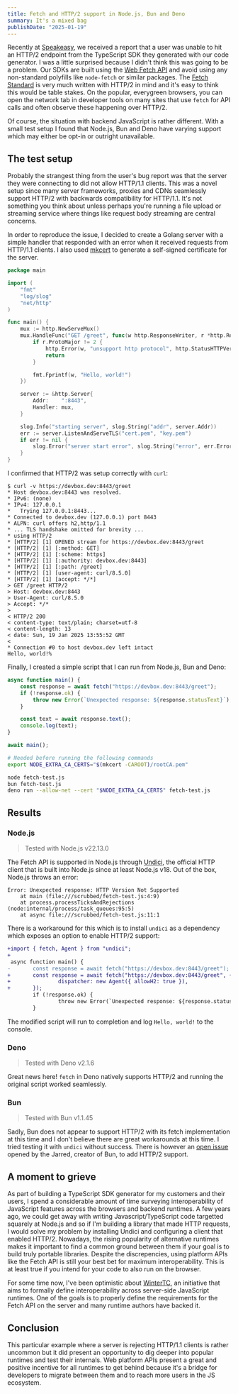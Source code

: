 ```yaml
---
title: Fetch and HTTP/2 support in Node.js, Bun and Deno
summary: It's a mixed bag
publishDate: "2025-01-19"
---
```


[speakeasy]: https://www.speakeasy.com/
[mdn-fetch]: https://developer.mozilla.org/en-US/docs/Web/API/Fetch_API
[whatwg-fetch]: https://fetch.spec.whatwg.org/
[mkcert]: https://github.com/FiloSottile/mkcert
[undici]: https://undici.nodejs.org/
[bun-http2-issue]: https://github.com/oven-sh/bun/issues/7194
[winter-tc]: https://wintercg.org

Recently at [Speakeasy][speakeasy], we received a report that a user was unable to hit an HTTP/2 endpoint from the TypeScript SDK they generated with our code generator. I was a little surprised because I didn't think this was going to be a problem. Our SDKs are built using the [Web Fetch API][mdn-fetch] and avoid using any non-standard polyfills like `node-fetch` or similar packages. The [Fetch Standard][whatwg-fetch] is very much written with HTTP/2 in mind and it's easy to think this would be table stakes. On the popular, everygreen browsers, you can open the network tab in developer tools on many sites that use `fetch` for API calls and often observe these happening over HTTP/2.


<ImageLink src={devtoolsFetchH2} alt="A screenshot of Chrome developer tools showing the network tab with fetch requests using the h2 protocol" /> 

Of course, the situation with backend JavaScript is rather different. With a small test setup I found that Node.js, Bun and Deno have varying support which may either be opt-in or outright unavailable.

## The test setup

Probably the strangest thing from the user's bug report was that the server they were connecting to did not allow HTTP/1.1 clients. This was a novel setup since many server frameworks, proxies and CDNs seamlessly support HTTP/2 with backwards compatibility for HTTP/1.1. It's not something you think about unless perhaps you're running a file upload or streaming service where things like request body streaming are central concerns.

In order to reproduce the issue, I decided to create a Golang server with a simple handler that responded with an error when it received requests from HTTP/1.1 clients. I also used [mkcert][mkcert] to generate a self-signed certificate for the server.

```go title="http2-server.go"
package main

import (
	"fmt"
	"log/slog"
	"net/http"
)

func main() {
	mux := http.NewServeMux()
	mux.HandleFunc("GET /greet", func(w http.ResponseWriter, r *http.Request) {
		if r.ProtoMajor != 2 {
			http.Error(w, "unsupport http protocol", http.StatusHTTPVersionNotSupported)
			return
		}

		fmt.Fprintf(w, "Hello, world!")
	})

	server := &http.Server{
		Addr:    ":8443",
		Handler: mux,
	}

	slog.Info("starting server", slog.String("addr", server.Addr))
	err := server.ListenAndServeTLS("cert.pem", "key.pem")
	if err != nil {
		slog.Error("server start error", slog.String("error", err.Error()))
	}
}
```

I confirmed that HTTP/2 was setup correctly with `curl`:

```
$ curl -v https://devbox.dev:8443/greet
* Host devbox.dev:8443 was resolved.
* IPv6: (none)
* IPv4: 127.0.0.1
*   Trying 127.0.0.1:8443...
* Connected to devbox.dev (127.0.0.1) port 8443
* ALPN: curl offers h2,http/1.1
* ... TLS handshake omitted for brevity ...
* using HTTP/2
* [HTTP/2] [1] OPENED stream for https://devbox.dev:8443/greet
* [HTTP/2] [1] [:method: GET]
* [HTTP/2] [1] [:scheme: https]
* [HTTP/2] [1] [:authority: devbox.dev:8443]
* [HTTP/2] [1] [:path: /greet]
* [HTTP/2] [1] [user-agent: curl/8.5.0]
* [HTTP/2] [1] [accept: */*]
> GET /greet HTTP/2
> Host: devbox.dev:8443
> User-Agent: curl/8.5.0
> Accept: */*
> 
< HTTP/2 200 
< content-type: text/plain; charset=utf-8
< content-length: 13
< date: Sun, 19 Jan 2025 13:55:52 GMT
< 
* Connection #0 to host devbox.dev left intact
Hello, world!%
```

Finally, I created a simple script that I can run from Node.js, Bun and Deno:

```js title="fetch-test.js"
async function main() {
	const response = await fetch("https://devbox.dev:8443/greet");
	if (!response.ok) {
		throw new Error(`Unexpected response: ${response.statusText}`);
	}

	const text = await response.text();
	console.log(text);
}

await main();
```

```sh
# Needed before running the following commands
export NODE_EXTRA_CA_CERTS="$(mkcert -CAROOT)/rootCA.pem"

node fetch-test.js
bun fetch-test.js
deno run --allow-net --cert "$NODE_EXTRA_CA_CERTS" fetch-test.js
```

## Results

### Node.js

> Tested with Node.js v22.13.0

The Fetch API is supported in Node.js through [Undici][undici], the official HTTP client that is built into Node.js since at least Node.js v18. Out of the box, Node.js throws an error:

```
Error: Unexpected response: HTTP Version Not Supported
    at main (file:///scrubbed/fetch-test.js:4:9)
    at process.processTicksAndRejections (node:internal/process/task_queues:95:5)
    at async file:///scrubbed/fetch-test.js:11:1
```

There is a workaround for this which is to install `undici` as a dependency which exposes an option to enable HTTP/2 support:

```diff title="fetch-test.js.diff"
+import { fetch, Agent } from "undici";
+
 async function main() {
-       const response = await fetch("https://devbox.dev:8443/greet");
+       const response = await fetch("https://devbox.dev:8443/greet", {
+               dispatcher: new Agent({ allowH2: true }),
+       });
        if (!response.ok) {
                throw new Error(`Unexpected response: ${response.statusText}`);
        }
```

The modified script will run to completion and log `Hello, world!` to the console.

### Deno

> Tested with Deno v2.1.6

Great news here! `fetch` in Deno natively supports HTTP/2 and running the original script worked seamlessly.

### Bun

> Tested with Bun v1.1.45

Sadly, Bun does not appear to support HTTP/2 with its fetch implementation at this time and I don't believe there are great workarounds at this time. I tried testing it with `undici` without success. There is however an [open issue][bun-http2-issue] opened by the Jarred, creator of Bun, to add HTTP/2 support.

## A moment to grieve

As part of building a TypeScript SDK generator for my customers and their users, I spend a considerable amount of time surveying interoperability of JavaScript features across the browsers and backend runtimes. A few years ago, we could get away with writing Javascript/TypeScript code targetted squarely at Node.js and so if I'm building a library that made HTTP requests, I would solve my problem by installing Undici and configuring a client that enabled HTTP/2. Nowadays, the rising popularity of alternative runtimes makes it important to find a common ground between them if your goal is to build truly portable libraries. Despite the discrepencies, using platform APIs like the Fetch API is still your best bet for maximum interoperability. This is at least true if you intend for your code to also run on the browser.

For some time now, I've been optimistic about [WinterTC][winter-tc], an initiative that aims to formally define interoperability across server-side JavaScript runtimes. One of the goals is to properly define the requirements for the Fetch API on the server and many runtime authors have backed it.

## Conclusion

This particular example where a server is rejecting HTTP/1.1 clients is rather uncommon but it did present an opportunity to dig deeper into popular runtimes and test their internals. Web platform APIs present a great and positive incentive for all runtimes to get behind because it's a bridge for developers to migrate between them and to reach more users in the JS ecosystem.